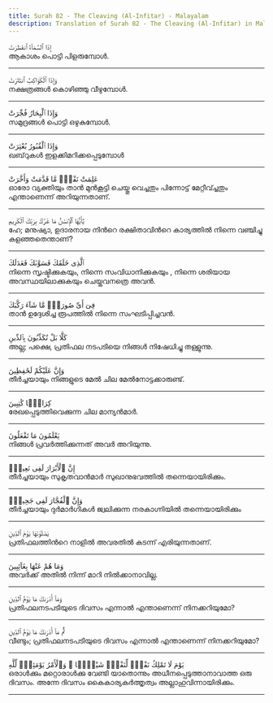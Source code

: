 ```yaml
---
title: Surah 82 - The Cleaving (Al-Infitar) - Malayalam
description: Translation of Surah 82 - The Cleaving (Al-Infitar) in Malayalam
---
```





<Aside type="quran" title="1">
إِذَا ٱلسَّمَآءُ ٱنفَطَرَتْ
</Aside>

<Aside type="reference" title="1">
ആകാശം പൊട്ടി പിളരുമ്പോള്‍.
</Aside>

---

<Aside type="quran" title="2">
وَإِذَا ٱلْكَوَاكِبُ ٱنتَثَرَتْ
</Aside>

<Aside type="reference" title="2">
നക്ഷത്രങ്ങള്‍ കൊഴിഞ്ഞു വീഴുമ്പോള്‍.
</Aside>

---

<Aside type="quran" title="3">
وَإِذَا ٱلْبِحَارُ فُجِّرَتْ
</Aside>

<Aside type="reference" title="3">
സമുദ്രങ്ങള്‍ പൊട്ടി ഒഴുകുമ്പോള്‍.
</Aside>

---

<Aside type="quran" title="4">
وَإِذَا ٱلْقُبُورُ بُعْثِرَتْ
</Aside>

<Aside type="reference" title="4">
ഖബ്‌റുകള്‍ ഇളക്കിമറിക്കപ്പെടുമ്പോള്‍
</Aside>

---

<Aside type="quran" title="5">
عَلِمَتْ نَفْسٌۭ مَّا قَدَّمَتْ وَأَخَّرَتْ
</Aside>

<Aside type="reference" title="5">
ഓരോ വ്യക്തിയും താന്‍ മുന്‍കൂട്ടി ചെയ്തു വെച്ചതും പിന്നോട്ട്‌ മേറ്റീവ്ച്ചതും എന്താണെന്ന്‌ അറിയുന്നതാണ്‌.
</Aside>

---

<Aside type="quran" title="6">
يَٰٓأَيُّهَا ٱلْإِنسَٰنُ مَا غَرَّكَ بِرَبِّكَ ٱلْكَرِيمِ
</Aside>

<Aside type="reference" title="6">
ഹേ; മനുഷ്യാ, ഉദാരനായ നിന്‍റെ രക്ഷിതാവിന്‍റെ കാര്യത്തില്‍ നിന്നെ വഞ്ചിച്ചു കളഞ്ഞതെന്താണ്‌?
</Aside>

---

<Aside type="quran" title="7">
ٱلَّذِى خَلَقَكَ فَسَوَّىٰكَ فَعَدَلَكَ
</Aside>

<Aside type="reference" title="7">
നിന്നെ സൃഷ്ടിക്കുകയും, നിന്നെ സംവിധാനിക്കുകയും , നിന്നെ ശരിയായ അവസ്ഥയിലാക്കുകയും ചെയ്തവനത്രെ അവന്‍.
</Aside>

---

<Aside type="quran" title="8">
فِىٓ أَىِّ صُورَةٍۢ مَّا شَآءَ رَكَّبَكَ
</Aside>

<Aside type="reference" title="8">
താന്‍ ഉദ്ദേശിച്ച രൂപത്തില്‍ നിന്നെ സംഘടിപ്പിച്ചവന്‍.
</Aside>

---

<Aside type="quran" title="9">
كَلَّا بَلْ تُكَذِّبُونَ بِٱلدِّينِ
</Aside>

<Aside type="reference" title="9">
അല്ല; പക്ഷെ, പ്രതിഫല നടപടിയെ നിങ്ങള്‍ നിഷേധിച്ചു തള്ളുന്നു.
</Aside>

---

<Aside type="quran" title="10">
وَإِنَّ عَلَيْكُمْ لَحَٰفِظِينَ
</Aside>

<Aside type="reference" title="10">
തീര്‍ച്ചയായും നിങ്ങളുടെ മേല്‍ ചില മേല്‍നോട്ടക്കാരുണ്ട്‌.
</Aside>

---

<Aside type="quran" title="11">
كِرَامًۭا كَٰتِبِينَ
</Aside>

<Aside type="reference" title="11">
രേഖപ്പെടുത്തിവെക്കുന്ന ചില മാന്യന്‍മാര്‍.
</Aside>

---

<Aside type="quran" title="12">
يَعْلَمُونَ مَا تَفْعَلُونَ
</Aside>

<Aside type="reference" title="12">
നിങ്ങള്‍ പ്രവര്‍ത്തിക്കുന്നത്‌ അവര്‍ അറിയുന്നു.
</Aside>

---

<Aside type="quran" title="13">
إِنَّ ٱلْأَبْرَارَ لَفِى نَعِيمٍۢ
</Aside>

<Aside type="reference" title="13">
തീര്‍ച്ചയായും സുകൃതവാന്‍മാര്‍ സുഖാനുഭവത്തില്‍ തന്നെയായിരിക്കും.
</Aside>

---

<Aside type="quran" title="14">
وَإِنَّ ٱلْفُجَّارَ لَفِى جَحِيمٍۢ
</Aside>

<Aside type="reference" title="14">
തീര്‍ച്ചയായും ദുര്‍മാര്‍ഗികള്‍ ജ്വലിക്കുന്ന നരകാഗ്നിയില്‍ തന്നെയായിരിക്കും
</Aside>

---

<Aside type="quran" title="15">
يَصْلَوْنَهَا يَوْمَ ٱلدِّينِ
</Aside>

<Aside type="reference" title="15">
പ്രതിഫലത്തിന്‍റെ നാളില്‍ അവരതില്‍ കടന്ന്‌ എരിയുന്നതാണ്‌.
</Aside>

---

<Aside type="quran" title="16">
وَمَا هُمْ عَنْهَا بِغَآئِبِينَ
</Aside>

<Aside type="reference" title="16">
അവര്‍ക്ക്‌ അതില്‍ നിന്ന്‌ മാറി നില്‍ക്കാനാവില്ല.
</Aside>

---

<Aside type="quran" title="17">
وَمَآ أَدْرَىٰكَ مَا يَوْمُ ٱلدِّينِ
</Aside>

<Aside type="reference" title="17">
പ്രതിഫലനടപടിയുടെ ദിവസം എന്നാല്‍ എന്താണെന്ന്‌ നിനക്കറിയുമോ?
</Aside>

---

<Aside type="quran" title="18">
ثُمَّ مَآ أَدْرَىٰكَ مَا يَوْمُ ٱلدِّينِ
</Aside>

<Aside type="reference" title="18">
വീണ്ടും; പ്രതിഫലനടപടിയുടെ ദിവസം എന്നാല്‍ എന്താണെന്ന്‌ നിനക്കറിയുമോ?
</Aside>

---

<Aside type="quran" title="19">
يَوْمَ لَا تَمْلِكُ نَفْسٌۭ لِّنَفْسٍۢ شَيْـًۭٔا ۖ وَٱلْأَمْرُ يَوْمَئِذٍۢ لِّلَّهِ
</Aside>

<Aside type="reference" title="19">
ഒരാള്‍ക്കും മറ്റൊരാള്‍ക്കു വേണ്ടി യാതൊന്നും അധീനപ്പെടുത്താനാവാത്ത ഒരു ദിവസം. അന്നേ ദിവസം കൈകാര്യകര്‍ത്തൃത്വം അല്ലാഹുവിന്നായിരിക്കും.
</Aside>

---
